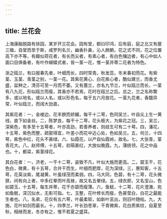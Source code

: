 ```yaml
---
---
---
```

title: 兰花会
---



上海康脑脱路有徐园，某岁开兰花会。园有堂，额曰印鸿，后有庭，庭之北又有屋三楹，自堂而至于斯，咸罗列名兰，幽香扑鼻，沁人肺腑。花之式不同，花之位置高下亦不等，有瓣似荷花者，有长而尖者，有素心者，有白色镶边者，有心中如人面口目俱备者，有叶作蝴蝶式者，皆一茎一花，惟一茎并蒂二花者为特色。

浙之瓯兰，有曰报春先者，叶细而长，四时常青。秋发蕊，冬末春初而花。有紫茎、玉茎、青茎之别，一茎一花。其紫花黄心、白花紫心者，酷似建兰，而香尤盛，盆种之，清芬可至一月而不萎。又有蕙兰，亦名九节兰，叶似瓯兰而长，一茎有八九花，形似瓯兰而瘦，其香亦不若焉，花时在瓯兰之后。总之，兰之名称繁多，或以地名，或以人名，或以形色名，每于五六月放花。一茎九花者，香馥异常，叶似瓯兰，而阔大劲直。

其紫花者：一，金棱边，花丰腴而娇媚，每干十二萼，色同吴兰，叶自尖上生一黄线，直下如金丝。二，陈梦良，每干十二萼，花头极大，为紫花之冠。三，吴兰，深紫色，有多至十五萼者，叶亦高劲，若善养者，则歧生可有二十萼。四，潘花，十五萼，紫色而整，疏密得宜，叶差小而花中近心处，色如吴兰。五，何兰，十四萼，紫色中红，花头不甚绿。六、仙霞花，以产自仙霞岭，故名。七，大张青，茎青花大。八，赵师傅，十五萼，初萌甚红，大放似晚霞。九，蒲统领，花之中品也。十，都梁，紫茎绿花。

其白花者：一，济老，一干十二萼，姿致不凡，叶似大施而更高。二，碧玉干，花色白，微黄，有十五萼，合并干而生，叶细而肥厚，花为深绿。三，惠知客，十五萼，花英淡紫，尾凝黄，叶虽绿茂而柔弱。四，马大同，色碧，有十二萼，花头微狭，间有向上者，中多红晕而叶高耸，故又名五晕绿。五，绿衣郎，又名宝山，色如碧玉，十五萼，每生并蒂，花干亦碧而瘦薄。六，鱼鱿，十二萼，花片澄澈，宛如鱼鱿，深沉似水，无影可指。七，玉整，花叶修长而瘦，色甚莹白，白花之最能生者也。八，名弟，花仅有五六萼，叶最柔软，如新叶茁出，则旧叶随枯。九，大施，花叶如剑而最长。十，四季兰，叶长劲苍翠，干青微紫，花白质紫纹，自夏至秋，相继而发，冬亦有之，惟不若夏之盛耳。